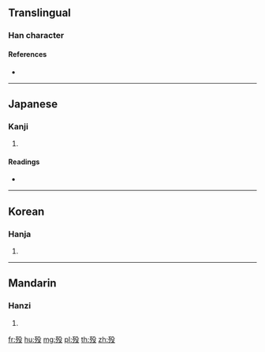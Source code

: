 {{also|歿}}
==Translingual==

===Han character===
{{Han char|rn=78|rad=歹|as=04|sn=8|four=|canj=MNHNE|ids=⿰歹殳}}

====References====
* {{Han ref|kx=0579.331|dkj=16386|hdz=21382.180|uh=6B81|ud=27521}}

----

==Japanese==

===Kanji===
{{ja-kanji|grade=|rs=歹04}}

# {{defn|lang=ja|sort=歹04}}

====Readings====
* {{ja-readings|on=[[ぼつ]] (botsu), [[もち]] (mochi)|kun=[[しぬ]] (shinu)}}

----

==Korean==

===Hanja===
{{ko-hanja|hangeul=몰|eumhun=|rv=mol|mr=mol|y=mol}}

# {{defn|lang=ko|sort=歹04}}

----

==Mandarin==

===Hanzi===
{{cmn-hanzi|tra=歿|pin=[[mò]] ([[mo4]]), [[wěn]] ([[wen3]])|wg=mo<sup>4</sup>, wen<sup>3</sup>}}

# {{defn|lang=cmn|sort=歹04}}

[[fr:殁]]
[[hu:殁]]
[[mg:殁]]
[[pl:殁]]
[[th:殁]]
[[zh:殁]]
